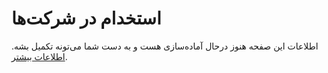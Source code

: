 # استخدام در شرکت‌ها
اطلاعات این صفحه هنوز درحال آماده‌سازی هست و به دست شما می‌تونه تکمیل بشه. [اطلاعات بیشتر](https://github.com/For-Iranians/foriranians.de).
